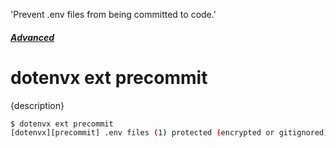   'Prevent .env files from being committed to code.'

##### [Advanced](/docs/advanced)
# dotenvx ext precommit

<p className="lead">{description}</p>

```sh
$ dotenvx ext precommit
[dotenvx][precommit] .env files (1) protected (encrypted or gitignored)
```
